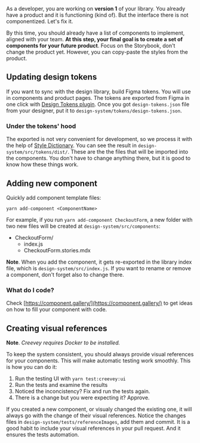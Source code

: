 



As a developer, you are working on **version 1** of your library. You
already have a product and it is functioning (kind of). But the interface
there is not componentized. Let's fix it.

By this time, you should already have a list of components to implement, aligned with
your team.
**At this step, your final goal is to create a set of components for your
future product**. Focus on the Storybook, don't change the product yet.
However, you can copy-paste the styles from the product.


## Updating design tokens

If you want to sync with the design library, build Figma tokens.
You will use in components and product pages.
The tokens are exported from Figma in one click with
[Design Tokens plugin](https://github.com/lukasoppermann/design-tokens). Once
you got `design-tokens.json` file from your designer, put it to
`design-system/tokens/design-tokens.json`.

### Under the tokens' hood

The exported is not very convenient for development, so we process
it with the help of [Style Dictionary](https://amzn.github.io/style-dictionary/).
You can see the result in `design-system/src/tokens/dist/`. These are the
the files that will be imported into the components. You don't have to change
anything there, but it is good to know how
these things work.


## Adding new component

Quickly add component template files:

```
yarn add-component <ComponentName>
```

For example, if you run `yarn add-component CheckoutForm`, a new folder with two new files will be created at `design-system/src/components`:

- CheckoutForm/
  - index.js
  - CheckoutForm.stories.mdx

**Note**. When you add the component, it gets re-exported in the library index file,
which is `design-system/src/index.js`. If you want to rename or remove a component,
don't forget also to change there.

### What do I code?
Check [https://component.gallery/](https://component.gallery/) to get ideas on how to fill your
component with code.

## Creating visual references

**Note**. *Creevey requires Docker to be installed.*

To keep the system consistent, you should always provide visual references for your
components. This will make automatic testing work smoothly. This is how
you can do it:

1. Run the testing UI with `yarn test:creevey:ui`
2. Run the tests and examine the results
  1. Noticed the inconcistency? Fix and run the tests again.
  2. There is a change but you were expecting it? Approve.

If you created a new component, or visualy changed the existing one, it
will always go with the change of their visual references. Notice the changes
files in `design-system/tests/referenceImages`, add them and commit. It is
a good habit to include your visual references in your pull request. And it
ensures the tests automation.